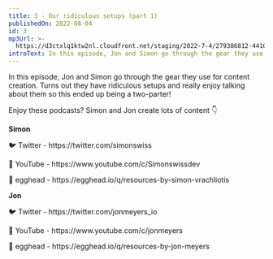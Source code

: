 ```yaml
---
title: 3 - Our ridiculous setups (part 1)
publishedOn: 2022-08-04
id: 3
mp3Url: >-
  https://d3ctxlq1ktw2nl.cloudfront.net/staging/2022-7-4/279386812-44100-2-b2e01ea4d051b.m4a
introText: In this episode, Jon and Simon go through the gear they use for content creation. Turns out they have ridiculous setups and really enjoy talking about them so this ended up being a two-parter!
---
```


In this episode, Jon and Simon go through the gear they use for content creation. Turns out they have ridiculous setups and really enjoy talking about them so this ended up being a two-parter!

Enjoy these podcasts? Simon and Jon create lots of content 👇

**Simon**

🐦 Twitter - https\://twitter.com/simonswiss

🎥 YouTube - https\://www\.youtube.com/c/Simonswissdev

🥚 egghead - https\://egghead.io/q/resources-by-simon-vrachliotis

**Jon**

🐦 Twitter - https\://twitter.com/jonmeyers_io

🎥 YouTube - https\://www\.youtube.com/c/jonmeyers

🥚 egghead - https\://egghead.io/q/resources-by-jon-meyers
